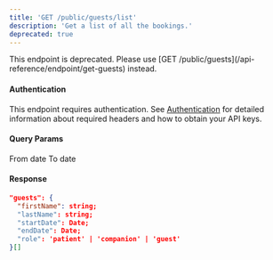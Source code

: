 ```yaml
---
title: 'GET /public/guests/list'
description: 'Get a list of all the bookings.'
deprecated: true
---
```


<Warning>
	This endpoint is deprecated. Please use [GET
	/public/guests](/api-reference/endpoint/get-guests) instead.
</Warning>

#### Authentication

This endpoint requires authentication. See [Authentication](/api-reference/authentication) for detailed information about required headers and how to obtain your API keys.

#### Query Params

<ParamField path="start" type="Date" required>
	From date
</ParamField>

<ParamField path="end" type="Date" required>
	To date
</ParamField>

#### Response

```json
"guests": {
  "firstName": string;
  "lastName": string;
  "startDate": Date;
  "endDate": Date;
  "role": 'patient' | 'companion' | 'guest'
}[]
```
